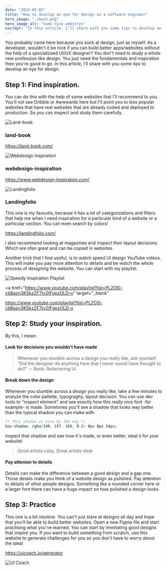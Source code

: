 ```yaml
---
date: "2022-02-02"
title: "How to develop an eye for design as a software engineer"
hero_image: "./main.png"
hero_image_alt: "Some nice websites"
excrept: "In this article, I'll share with you some tips to develop an eye for design"
---
```


You probably came here because you suck at design, just as myself. As a developer, wouldn't it be nice if you can build better apps/websites without the help of a specializaed UI/UX designer? You don't need to study a whole new profession like design. You just need the fundamentals and inspiration then you're good to go. In this article, I'll share with you some tips to develop an eye for design.

## Step 1: Find inspiration.

You can do this with the help of some websites that I'll recommend to you. You'll not see Dribble or Awwwards here but I'll point you to less popular websites that have real websites that are already coded and deployed to production. So you can inspect and study them carefully.

![Land-book](./main.png)

### land-book

<a href="https://land-book.com/" target="_blank">
  https://land-book.com/
</a>

<div class="my-4"></div>

![Webdesign Inspiration](./webdesign-inspiration.png)

### webdesign-inspiration

<a href="https://www.webdesign-inspiration.com/" target="_blank">
  https://www.webdesign-inspiration.com/
</a>

<div class="my-4"></div>

![Landingfolio](./landingfolio.png)

### Landingfolio

This one is my favoutie, because it has a lot of categorizations and filters that help me when I need inspiration for a particular kind of a website or a particular section. You can even search by colors!

<a href="https://landingfolio.com/" target="_blank">
  https://landingfolio.com/
</a>

<div class="my-4"></div>

I also recommend looking at magazines and inspect their layout decisions. Which are ofen great and can be copied in websites.

Another trick that I find useful, is to watch speed UI design YouTube videos. This will make you pay more attention to details and be watch the whole process of designing the website. You can start with my playlist:

![Speedy Inspiration Playlist](./speedy.png)

<a
  href="https://www.youtube.com/playlist?list=PL2OSi-cbBazn3KSkzZF7tv2tFgpzOLD-v"
  target="_blank"
>
  https://www.youtube.com/playlist?list=PL2OSi-cbBazn3KSkzZF7tv2tFgpzOLD-v
</a>

## Step 2: Study your inspiration.

By this, I mean:

#### Look for decisions you wouldn’t have made

> Whenever you stumble across a design you really like, ask yourself: “Did the designer do anything here that I never would have thought to do?”
> -- Book: Refactoring UI

#### Break down the design

Whenever you stumble across a design you really like, take a few minutes to analyze the color pallette, typograghy, layout decision. You can use dev tools to "inspect element" and see exactly how this really nice font -for example- is made. Sometimes you'll see a shadow that looks way better than the typical shadow you can make with

```css
/* this shadow is nice by the way */
box-shadow: rgba(149, 157, 165, 0.2) 0px 8px 24px;
```

inspect that shadow and see how it's made, or even better, steal it for your website!

> Good artists copy, Great artists steal

#### Pay attenion to details

Details can make the difference between a good design and a gap one. Those details make you think of a website design as polished. Pay attention to details of other people designs. Something like a rounded corner here or a larger font there can have a huge impact on how polished a design looks.

## Step 3: Practice

This one is a bit intuitive. You can't just stare at designs all day and hope that you'll be able to build better websites. Open a new Figma file and start practising what you've learned. You can start by immitating good designs that inspire you. If you want to build something from scratch, use this website to generate challenges for you so you don't have to worry about the idea!

<a href="https://uicoach.io/generator" target="_blank">
  https://uicoach.io/generator
</a>

![UI Coach](./generator.png)
